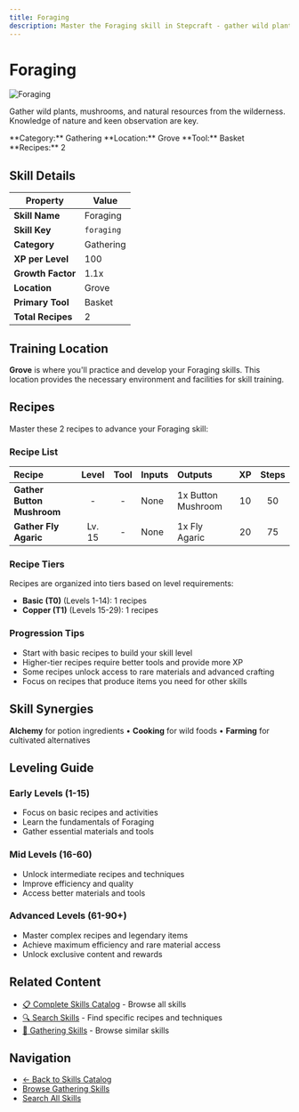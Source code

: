 ```yaml
---
title: Foraging
description: Master the Foraging skill in Stepcraft - gather wild plants, mushrooms, and natural resources from the wilderness
---
```


# Foraging

<div className="flex items-start gap-6 mb-8">
  <div className="flex-shrink-0">
    <img src="/assets/icons/foraging.png" alt="Foraging" className="w-24 h-24 border rounded-lg" />
  </div>
  <div className="flex-1">
    <div className="space-y-2">
      <p className="text-lg text-muted-foreground">Gather wild plants, mushrooms, and natural resources from the wilderness. Knowledge of nature and keen observation are key.</p>
      <div className="flex flex-wrap gap-4 text-sm">
        <span className="px-2 py-1 bg-blue-100 dark:bg-blue-900 rounded-md">
          **Category:** Gathering
        </span>
        <span className="px-2 py-1 bg-purple-100 dark:bg-purple-900 rounded-md">
          **Location:** Grove
        </span>
        <span className="px-2 py-1 bg-green-100 dark:bg-green-900 rounded-md">
          **Tool:** Basket
        </span>
        <span className="px-2 py-1 bg-amber-100 dark:bg-amber-900 rounded-md">
          **Recipes:** 2
        </span>
      </div>
    </div>
  </div>
</div>

## Skill Details

| Property | Value |
|----------|-------|
| **Skill Name** | Foraging |
| **Skill Key** | `foraging` |
| **Category** | Gathering |
| **XP per Level** | 100 |
| **Growth Factor** | 1.1x |
| **Location** | Grove |
| **Primary Tool** | Basket |
| **Total Recipes** | 2 |

## Training Location

**Grove** is where you'll practice and develop your Foraging skills. This location provides the necessary environment and facilities for skill training.


## Recipes

Master these 2 recipes to advance your Foraging skill:

### Recipe List

| Recipe | Level | Tool | Inputs | Outputs | XP | Steps |
|:-------|:-----:|:----:|:-------|:--------|:--:|:-----:|
| **Gather Button Mushroom** | - | - | None | 1x Button Mushroom | 10 | 50 |
| **Gather Fly Agaric** | Lv. 15 | - | None | 1x Fly Agaric | 20 | 75 |

### Recipe Tiers

Recipes are organized into tiers based on level requirements:

- **Basic (T0)** (Levels 1-14): 1 recipes
- **Copper (T1)** (Levels 15-29): 1 recipes

### Progression Tips

- Start with basic recipes to build your skill level
- Higher-tier recipes require better tools and provide more XP
- Some recipes unlock access to rare materials and advanced crafting
- Focus on recipes that produce items you need for other skills


## Skill Synergies

**Alchemy** for potion ingredients • **Cooking** for wild foods • **Farming** for cultivated alternatives

## Leveling Guide

### Early Levels (1-15)
- Focus on basic recipes and activities
- Learn the fundamentals of Foraging
- Gather essential materials and tools

### Mid Levels (16-60)
- Unlock intermediate recipes and techniques
- Improve efficiency and quality
- Access better materials and tools

### Advanced Levels (61-90+)
- Master complex recipes and legendary items
- Achieve maximum efficiency and rare material access
- Unlock exclusive content and rewards

## Related Content

- [📋 Complete Skills Catalog](/docs/skills) - Browse all skills
- [🔍 Search Skills](/search) - Find specific recipes and techniques
- [📝 Gathering Skills](/docs/skills#gathering) - Browse similar skills

## Navigation

- [← Back to Skills Catalog](/docs/skills)
- [Browse Gathering Skills](/docs/skills#gathering)
- [Search All Skills](/search)
